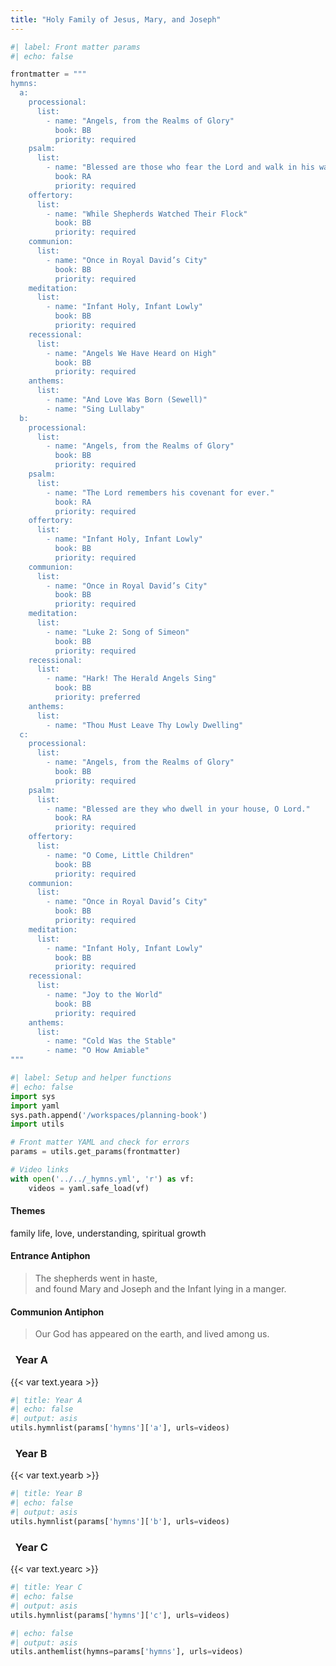 ```yaml
---
title: "Holy Family of Jesus, Mary, and Joseph"
---
```


```python
#| label: Front matter params
#| echo: false

frontmatter = """
hymns:
  a:
    processional:
      list:
        - name: "Angels, from the Realms of Glory"
          book: BB
          priority: required
    psalm:
      list:
        - name: "Blessed are those who fear the Lord and walk in his ways."
          book: RA
          priority: required
    offertory:
      list:
        - name: "While Shepherds Watched Their Flock"
          book: BB
          priority: required
    communion:
      list:
        - name: "Once in Royal David’s City"
          book: BB
          priority: required
    meditation:
      list:
        - name: "Infant Holy, Infant Lowly"
          book: BB
          priority: required
    recessional:
      list:
        - name: "Angels We Have Heard on High"
          book: BB
          priority: required
    anthems:
      list:
        - name: "And Love Was Born (Sewell)"
        - name: "Sing Lullaby"
  b:
    processional:
      list:
        - name: "Angels, from the Realms of Glory"
          book: BB
          priority: required
    psalm:
      list:
        - name: "The Lord remembers his covenant for ever."
          book: RA
          priority: required
    offertory:
      list:
        - name: "Infant Holy, Infant Lowly"
          book: BB
          priority: required
    communion:
      list:
        - name: "Once in Royal David’s City"
          book: BB
          priority: required
    meditation:
      list:
        - name: "Luke 2: Song of Simeon"
          book: BB
          priority: required
    recessional:
      list:
        - name: "Hark! The Herald Angels Sing"
          book: BB
          priority: preferred
    anthems:
      list:
        - name: "Thou Must Leave Thy Lowly Dwelling"
  c:
    processional:
      list:
        - name: "Angels, from the Realms of Glory"
          book: BB
          priority: required
    psalm:
      list:
        - name: "Blessed are they who dwell in your house, O Lord."
          book: RA
          priority: required
    offertory:
      list:
        - name: "O Come, Little Children"
          book: BB
          priority: required
    communion:
      list:
        - name: "Once in Royal David’s City"
          book: BB
          priority: required
    meditation:
      list:
        - name: "Infant Holy, Infant Lowly"
          book: BB
          priority: required
    recessional:
      list:
        - name: "Joy to the World"
          book: BB
          priority: required
    anthems:
      list:
        - name: "Cold Was the Stable"
        - name: "O How Amiable"
"""
```

```python
#| label: Setup and helper functions
#| echo: false
import sys
import yaml
sys.path.append('/workspaces/planning-book')
import utils

# Front matter YAML and check for errors
params = utils.get_params(frontmatter)

# Video links
with open('../../_hymns.yml', 'r') as vf:
    videos = yaml.safe_load(vf)
```

:::  {.red}
#### **Themes**
:::

family life, love, understanding, spiritual growth

:::  {.red}
#### **Entrance Antiphon**
:::

> The shepherds went in haste,  
> and found Mary and Joseph and the Infant lying in a manger.

:::  {.red}
#### **Communion Antiphon**
:::

> Our God has appeared on the earth, and lived among us.

::: {.titlered}
### &nbsp; Year A
:::
{{< var text.yeara >}}

```python
#| title: Year A
#| echo: false
#| output: asis
utils.hymnlist(params['hymns']['a'], urls=videos)
```

::: {.titlered}
### &nbsp; Year B
:::
{{< var text.yearb >}}

```python
#| title: Year B
#| echo: false
#| output: asis
utils.hymnlist(params['hymns']['b'], urls=videos)
```

::: {.titlered}
### &nbsp; Year C
:::
{{< var text.yearc >}}

```python
#| title: Year C
#| echo: false
#| output: asis
utils.hymnlist(params['hymns']['c'], urls=videos)
```

```python
#| echo: false
#| output: asis
utils.anthemlist(hymns=params['hymns'], urls=videos)
```
